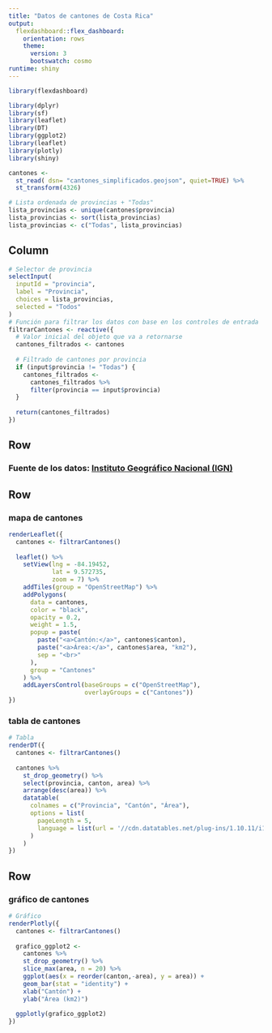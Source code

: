 ---
title: "Datos de cantones de Costa Rica"
output: 
  flexdashboard::flex_dashboard:
    orientation: rows
    theme:
      version: 3
      bootswatch: cosmo
runtime: shiny   
---

```{r setup, include=FALSE}
library(flexdashboard)
```


```{r paquetes, message=FALSE, warning=FALSE}
library(dplyr)
library(sf)
library(leaflet)
library(DT)
library(ggplot2)
library(leaflet)
library(plotly)
library(shiny)
```

```{r lectura_de_datos}
cantones <-
  st_read( dsn= "cantones_simplificados.geojson", quiet=TRUE) %>%
  st_transform(4326)
```

```{r lista_provincias}
# Lista ordenada de provincias + "Todas"
lista_provincias <- unique(cantones$provincia)
lista_provincias <- sort(lista_provincias)
lista_provincias <- c("Todas", lista_provincias)
```

Column {.sidebar}
----------------------------------------------------

```{r filtrosr}
# Selector de provincia
selectInput(
  inputId = "provincia",
  label = "Provincia",
  choices = lista_provincias,
  selected = "Todos"
)
# Función para filtrar los datos con base en los controles de entrada
filtrarCantones <- reactive({
  # Valor inicial del objeto que va a retornarse
  cantones_filtrados <- cantones
  
  # Filtrado de cantones por provincia
  if (input$provincia != "Todas") {
    cantones_filtrados <-
      cantones_filtrados %>%
      filter(provincia == input$provincia)
  }
  
  return(cantones_filtrados)
})
```

Row {data-height=10}
-----------------------------------------------

### **Fuente de los datos: [Instituto Geográfico Nacional (IGN)](http://geos.snitcr.go.cr/be/IGN_5/wfs)**

Row {data-height=590}
------------------------------

### mapa de cantones

```{r mapa}

renderLeaflet({
  cantones <- filtrarCantones()
  
  leaflet() %>%
    setView(lng = -84.19452,
            lat = 9.572735,
            zoom = 7) %>%
    addTiles(group = "OpenStreetMap") %>%
    addPolygons(
      data = cantones,
      color = "black",
      opacity = 0.2,
      weight = 1.5,
      popup = paste(
        paste("<a>Cantón:</a>", cantones$canton),
        paste("<a>Área:</a>", cantones$area, "km2"),
        sep = "<br>"
      ),
      group = "Cantones"
    ) %>%
    addLayersControl(baseGroups = c("OpenStreetMap"),
                     overlayGroups = c("Cantones"))
})
```
### tabla de cantones

```{r tabla}
# Tabla
renderDT({
  cantones <- filtrarCantones()
  
  cantones %>%
    st_drop_geometry() %>%
    select(provincia, canton, area) %>%
    arrange(desc(area)) %>%
    datatable(
      colnames = c("Provincia", "Cantón", "Área"),
      options = list(
        pageLength = 5,
        language = list(url = '//cdn.datatables.net/plug-ins/1.10.11/i18n/Spanish.json')
      )
    )
})
```
Row {data-height=400}
-----------------------------------------------------------------------

### gráfico de cantones

```{r gráfico_de_cantones}
# Gráfico
renderPlotly({
  cantones <- filtrarCantones()
  
  grafico_ggplot2 <-
    cantones %>%
    st_drop_geometry() %>%
    slice_max(area, n = 20) %>%
    ggplot(aes(x = reorder(canton,-area), y = area)) +
    geom_bar(stat = "identity") +
    xlab("Cantón") +
    ylab("Área (km2)")
  
  ggplotly(grafico_ggplot2)
})
```

